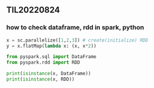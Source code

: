 ## TIL20220824  

### how to check dataframe, rdd in spark, python

```python
x = sc.parallelize([1,2,3]) # create(initialize) RDD
y = x.flatMap(lambda x: (x, x*2))

from pyspark.sql import DataFrame
from pyspark.rdd import RDD

print(isinstance(x, DataFrame))
print(isinstance(x, RDD))
```
